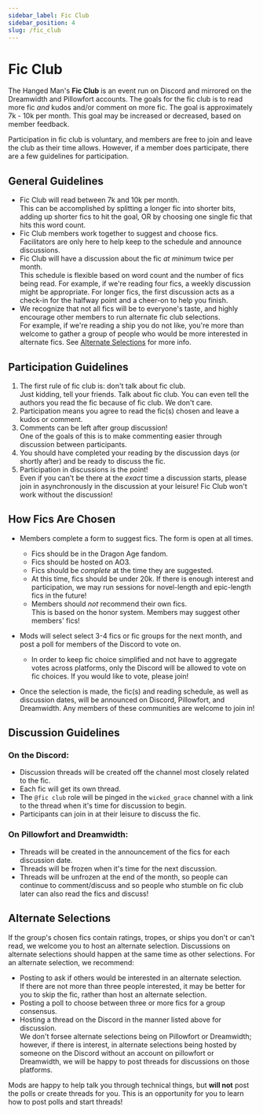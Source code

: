 ```yaml
---
sidebar_label: Fic Club
sidebar_position: 4
slug: /fic_club
---
```


# Fic Club

The Hanged Man's **Fic Club** is an event run on Discord and mirrored on the
Dreamwidth and Pillowfort accounts. The goals for the fic club is to read more
fic _and_ kudos and/or comment on more fic. The goal is approximately 7k - 10k
per month. <span className="inlineNote">This goal may be increased or decreased,
based on member feedback.</span>

Participation in fic club is voluntary, and members are free to join and leave
the club as their time allows. However, if a member does participate, there are
a few guidelines for participation.

## General Guidelines

- Fic Club will read between 7k and 10k per
  month.<br /><span className="subNote">This can be accomplished by splitting a
  longer fic into shorter bits, adding up shorter fics to hit the goal, OR by
  choosing one single fic that hits this word count.</span>
- Fic Club members work together to suggest and choose
  fics.<br /><span className="subNote">Facilitators are only here to help keep
  to the schedule and announce discussions.</span>
- Fic Club will have a discussion about the fic _at minimum_ twice per
  month.<br /><span className="subNote">This schedule is flexible based on word
  count and the number of fics being read. For example, if we're reading four
  fics, a weekly discussion might be appropriate. For longer fics, the first
  discussion acts as a check-in for the halfway point and a cheer-on to help you
  finish.</span>
- We recognize that not all fics will be to everyone's taste, and highly
  encourage other members to run alternate fic club
  selections.<br /><span className="subNote">For example, if we're reading a
  ship you do not like, you're more than welcome to gather a group of people who
  would be more interested in alternate fics. See
  [Alternate Selections](#alternate-selections) for more info.</span>

## Participation Guidelines

1. The first rule of fic club is: don't talk about fic
   club.<br /><span className="subNote">Just kidding, tell your friends. Talk
   about fic club. You can even tell the authors you read the fic because of fic
   club. We don't care.</span>
2. Participation means you agree to read the fic(s) chosen and leave a kudos or
   comment.
3. Comments can be left after group
   discussion!<br /><span className="subNote">One of the goals of this is to
   make commenting easier through discussion between participants.</span>
4. You should have completed your reading by the discussion days (or shortly
   after) and be ready to discuss the fic.
5. Participation in discussions is the
   point!<br /><span className="subNote">Even if you can't be there at the
   _exact_ time a discussion starts, please join in asynchronously in the
   discussion at your leisure! Fic Club won't work without the
   discussion!</span>

## How Fics Are Chosen

- Members complete a form to suggest fics. The form is open at all times.

  - Fics should be in the Dragon Age fandom.
  - Fics should be hosted on AO3.
  - Fics should be _complete_ at the time they are suggested.
  - At this time, fics should be under 20k. If there is enough interest and
    participation, we may run sessions for novel-length and epic-length fics in
    the future!
  - Members should _not_ recommend their own
    fics.<br /><span className="inlineNote">This is based on the honor system.
    Members may suggest other members' fics!</span>

- Mods will select select 3-4 fics or fic groups for the next month, and post a
  poll for members of the Discord to vote on.

  - In order to keep fic choice simplified and not have to aggregate votes
    across platforms, only the Discord will be allowed to vote on fic choices.
    If you would like to vote, please join!

- Once the selection is made, the fic(s) and reading schedule, as well as
  discussion dates, will be announced on Discord, Pillowfort, and Dreamwidth.
  Any members of these communities are welcome to join in!

## Discussion Guidelines

### On the Discord:

- Discussion threads will be created off the channel most closely related to the
  fic.
- Each fic will get its own thread.
- The `@fic club` role will be pinged in the `wicked_grace` channel with a link
  to the thread when it's time for discussion to begin.
- Participants can join in at their leisure to discuss the fic.

### On Pillowfort and Dreamwidth:

- Threads will be created in the announcement of the fics for each discussion
  date.
- Threads will be frozen when it's time for the next discussion.
- Threads will be unfrozen at the end of the month, so people can continue to
  comment/discuss and so people who stumble on fic club later can also read the
  fics and discuss!

## Alternate Selections

If the group's chosen fics contain ratings, tropes, or ships you don't or can't
read, we welcome you to host an alternate selection. Discussions on alternate
selections should happen at the same time as other selections. For an alternate
selection, we recommend:

- Posting to ask if others would be interested in an alternate
  selection.<br /><span className="inlineNote">If there are not more than three
  people interested, it may be better for you to skip the fic, rather than host
  an alternate selection.</span>
- Posting a poll to choose between three or more fics for a group consensus.
- Hosting a thread on the Discord in the manner listed above for
  discussion.<br /><span className="inlineNote">We don't forsee alternate
  selections being on Pillowfort or Dreamwidth; however, if there is interest,
  in alternate selections being hosted by someone on the Discord without an
  account on pillowfort or Dreamwidth, we will be happy to post threads for
  discussions on those platforms.</span>

Mods are happy to help talk you through technical things, but **will not** post
the polls or create threads for you. This is an opportunity for you to learn how
to post polls and start threads!
